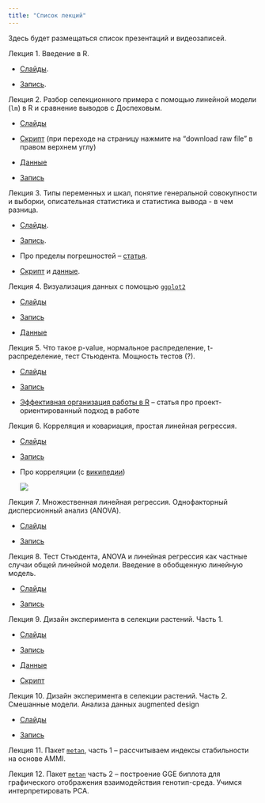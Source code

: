 ```yaml
---
title: "Список лекций"
---
```


Здесь будет размещаться список презентаций и видеозаписей.

Лекция 1. Введение в R.

-   [Слайды](lecture1.qmd).

-   [Запись](https://drive.google.com/drive/folders/1yJvMjnJbLjYiStoRcBMN5DPSs9ooJzOc?usp=drive_link).

Лекция 2. Разбор селекционного примера с помощью линейной модели (`lm`) в R и сравнение выводов с Доспеховым.

-   [Слайды](https://github.com/ubogoeva/stats_for_plants/blob/master/%D0%9F%D1%80%D0%B5%D0%B7%D0%B5%D0%BD%D1%82%D0%B0%D1%86%D0%B8%D1%8F_2_%D0%BB%D0%B5%D0%BA%D1%86%D0%B8%D1%8F.pdf)

-   [Скрипт](https://github.com/ubogoeva/stats_for_plants/blob/master/lm_factor_analysis.R) (при переходе на страницу нажмите на "download raw file" в правом верхнем углу)

-   [Данные](https://github.com/ubogoeva/stats_for_plants/raw/master/Wheat_density_terms.xlsx)

-   [Запись](https://drive.google.com/drive/folders/1UMScd2PCxN9ddSdvPQgwzJTYDnp9lgOF)

Лекция 3. Типы переменных и шкал, понятие генеральной совокупности и выборки, описательная статистика и статистика вывода - в чем разница.

-   [Слайды](lecture3.qmd).

-   [Запись](https://drive.google.com/drive/folders/1uZ7gHeIdHJN0mOE0c5RCWs4NM76LCVfB).

-   Про пределы погрешностей -- [статья](https://ubogoeva.github.io/R4Analytics/posts/types_of_error_bars.html).

-   [Скрипт](https://github.com/ubogoeva/stats_for_plants/blob/master/lesson3_variance_calc.R) и [данные](https://github.com/ubogoeva/stats_for_plants/raw/master/data/ANOVA%20single%20location%20EPBA6.xlsx).

Лекция 4. Визуализация данных с помощью [`ggplot2`](https://ggplot2.tidyverse.org/)

-   [Слайды](lecture4.qmd)

-   [Запись](https://drive.google.com/drive/folders/11Xv6diR9C0qk9C7n0T7Hh4qTXeZa66wP)

-   [Данные](https://github.com/ubogoeva/stats_for_plants/raw/master/data/sa.xlsx)

Лекция 5. Что такое p-value, нормальное распределение, t-распределение, тест Стьюдента. Мощность тестов (?).

-   [Слайды](lecture5.qmd)

-   [Запись](https://drive.google.com/drive/folders/1zNy0RqKQh44GsYs3eB9UFdxSVEE7QiLv)

-   [Эффективная организация работы в R](https://telegra.ph/R-how-to-organize-work-08-08) -- статья про проект-ориентированный подход в работе

Лекция 6. Корреляция и ковариация, простая линейная регрессия.

-   [Слайды](lecture6.qmd)

-   [Запись](https://drive.google.com/drive/folders/1Cxqzd_xHTHUGwVtLhOVY0NOytCkers5f)

-   Про корреляции (с [википедии](https://en.wikipedia.org/wiki/Correlation))

    ![](https://upload.wikimedia.org/wikipedia/commons/thumb/d/d4/Correlation_examples2.svg/1200px-Correlation_examples2.svg.png)

Лекция 7. Множественная линейная регрессия. Однофакторный дисперсионный анализ (ANOVA).

-   [Слайды](lecture7.qmd)

-   [Запись](https://drive.google.com/drive/folders/1OZmS-mxgxElgkFjgdSmHfMWR0W-pQdoL)

Лекция 8. Тест Стьюдента, ANOVA и линейная регрессия как частные случаи общей линейной модели. Введение в обобщенную линейную модель.

-   [Слайды](lecture8.qmd)

-   [Запись](https://drive.google.com/drive/folders/1Z9r5UgGZ5IgmrhjjoFhtGwhAlt9xNV6H?usp=sharing)

Лекция 9. Дизайн эксперимента в селекции растений. Часть 1.

-   [Слайды](https://github.com/ubogoeva/stats_for_plants/blob/master/%D0%94%D0%B8%D0%B7%D0%B0%D0%B9%D0%BD_%D1%8D%D0%BA%D0%BF%D0%B5%D1%80%D0%B8%D0%BC%D0%B5%D0%BD%D1%82%D0%B0_%D0%B2_%D1%81%D0%B5%D0%BB%D0%B5%D0%BA%D1%86%D0%B8%D0%B8_%D1%80%D0%B0%D1%81%D1%82%D0%B5%D0%BD%D0%B8%D0%B9_%D1%87%D0%B0%D1%81%D1%82%D1%8C_1.pdf)

-   [Запись](https://drive.google.com/drive/folders/1l4yI7T82igj12CCX13onBWoam-kvgIzw?usp=sharing)

-   [Данные](https://github.com/ubogoeva/stats_for_plants/raw/master/data/RCBD_example.xls)

-   [Скрипт](https://github.com/ubogoeva/stats_for_plants/blob/master/R/RCBD.R)

Лекция 10. Дизайн эксперимента в селекции растений. Часть 2.\
Смешанные модели. Анализа данных augmented design

-   [Слайды](https://github.com/ubogoeva/stats_for_plants/blob/master/%D0%94%D0%B8%D0%B7%D0%B0%D0%B9%D0%BD_%D1%8D%D0%BA%D0%BF%D0%B5%D1%80%D0%B8%D0%BC%D0%B5%D0%BD%D1%82%D0%B0_%D0%B2_%D1%81%D0%B5%D0%BB%D0%B5%D0%BA%D1%86%D0%B8%D0%B8_%D1%80%D0%B0%D1%81%D1%82%D0%B5%D0%BD%D0%B8%D0%B9_%D1%87%D0%B0%D1%81%D1%82%D1%8C_2.pdf)

-   [Запись](https://drive.google.com/drive/folders/1auEGKlmL4_C2fp-k1L2dJxS619VKiaxq)

Лекция 11. Пакет [`metan`](https://github.com/TiagoOlivoto/metan), часть 1 -- рассчитываем индексы стабильности на основе AMMI.

Лекция 12. Пакет [`metan`](https://github.com/TiagoOlivoto/metan) часть 2 -- построение GGE биплота для графического отображения взаимодействия генотип-среда. Учимся интерпретировать РСА.
